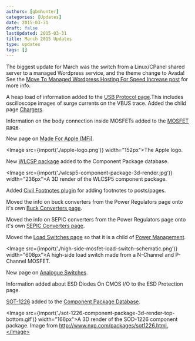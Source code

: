 ```yaml
---
authors: [gbmhunter]
categories: [Updates]
date: 2015-03-31
draft: false
lastUpdated: 2015-03-31
title: March 2015 Updates
type: updates
tags: []
---
```



The biggest update for March was the switch from a Linux/CPanel shared server to a managed Wordpress service, and the theme change to Avada! See the [Move To Managed Wordpress Hosting For Speed Increase post](/updates/2015/04/03/move-to-managed-wordpress-hosting-for-speed-increase) for more info.

A heap load of information added to the [USB Protocol page](/electronics/communication-protocols/usb-protocol).This includes oscilloscope images of surge currents on the VBUS trace. Added the child page [Chargers](/electronics/communication-protocols/usb-protocol/chargers).

Information on the body connection inside MOSFETs added to the [MOSFET page](/electronics/components/transistors/mosfets).

New page on [Made For Apple (MFi)](/electronics/circuit-design/made-for-ipod-iphone-ipad-mfi).

<Image src={import('./apple-logo.png')} width="152px">The Apple logo.</Image>

New [WLCSP package](/pcb-design/component-packages/wlcsp-component-package) added to the Component Package database.

<Image src={import('./wlcsp5-component-package-3d-render.jpg')} width="236px">A 3D render of the WLCSP5 component package.</Image>

Added [Civil Footnotes plugin](https://wordpress.org/plugins/civil-footnotes/) for adding footnotes to posts/pages.

Moved the info on buck converters from the Power Regulators page onto it's own [Buck Converters page](/electronics/components/power-regulators/switch-mode-power-supplies-smps/buck-converters/).

Moved the info on SEPIC converters from the Power Regulators page onto it's own [SEPIC Converters page](/electronics/components/power-regulators/switch-mode-power-supplies-smps/sepics/).

Moved the [Load Switches page](/electronics/circuit-design/load-switches/) so that it is a child of [Power Management](/electronics/circuit-design/power-management).

<Image src={import('./high-side-mosfet-load-switch-schematic.png')} width="608px">A high-side load switch made from a N-Channel and P-Channel MOSFET.</Image>

New page on [Analogue Switches](/electronics/components/analogue-switches-transmission-gates/).

Information added about ESD Diodes On CMOS I/O to the ESD Protection page.

[SOT-1226](/pcb-design/component-packages/sot-1226-2-component-package) added to the [Component Package Database](/pcb-design/component-packages).

<Image src={import('./sot-1226-component-package-3d-render-top-bottom.gif')} width="166px">A 3D render of the SOD-1226 component package. Image from http://www.nxp.com/packages/sot1226.html.</Image>
